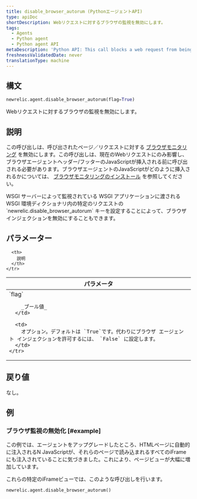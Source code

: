 ```yaml
---
title: disable_browser_autorum (PythonエージェントAPI)
type: apiDoc
shortDescription: Webリクエストに対するブラウザの監視を無効にします。
tags:
  - Agents
  - Python agent
  - Python agent API
metaDescription: 'Python API: This call blocks a web request from being able to be instrumented by the browser agent.'
freshnessValidatedDate: never
translationType: machine
---
```


## 構文

```py
newrelic.agent.disable_browser_autorum(flag=True)
```

Webリクエストに対するブラウザの監視を無効にします。

## 説明

この呼び出しは、呼び出されたページ／リクエストに対する [ブラウザモニタリング](/docs/browser/new-relic-browser/getting-started/introduction-new-relic-browser) を無効にします。この呼び出しは、現在のWebリクエストにのみ影響し、ブラウザエージェントヘッダー/フッターのJavaScriptが挿入される前に呼び出される必要があります。ブラウザエージェントのJavaScriptがどのように挿入されるかについては、 [ブラウザモニタリングのインストール](/docs/browser/new-relic-browser/installation-configuration/add-apps-new-relic-browser) を参照してください。

<Callout variant="tip">
  WSGI サーバーによって監視されている WSGI アプリケーションに渡される WSGI 環境ディクショナリ内の特定のリクエストの `newrelic.disable_browser_autorum` キーを設定することによって、ブラウザ インジェクションを無効にすることもできます。
</Callout>

## パラメーター

<table>
  <thead>
    <tr>
      <th width="25%">
        パラメータ
      </th>

      <th>
        説明
      </th>
    </tr>
  </thead>

  <tbody>
    <tr>
      <td>
        `flag`

        _ブール値_
      </td>

      <td>
        オプション。デフォルトは `True`です。代わりにブラウザ エージェント インジェクションを許可するには、 `False` に設定します。
      </td>
    </tr>
  </tbody>
</table>

## 戻り値

なし。

## 例

### ブラウザ監視の無効化 [#example]

この例では、エージェントをアップグレードしたところ、HTMLページに自動的に注入されるN JavaScriptが、それらのページで読み込まれるすべてのiFrameにも注入されていることに気づきました。これにより、ページビューが大幅に増加しています。

これらの特定のiFrameビューでは、このような呼び出しを行います。

```py
newrelic.agent.disable_browser_autorum()
```